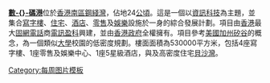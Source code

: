 '''[[數碼港|數-{}-碼港]]'''位於[[香港]][[南區 (香港)|南區]][[鋼綫灣]]，佔地24[[公頃]]。這是一個以[[資訊科技]]為主題，並集合[[寫字樓]]、[[住宅]]、[[酒店]]、[[零售]]及[[娛樂]]設施於一身的綜合發展計劃。項目由[[香港]]最大[[固網電話]]商[[電訊盈科]]興建，並由[[香港政府]]全權擁有。項目參考[[美國]][[加州]][[矽谷]]的概念，為一個類似[[大學]]校園的低密度規劃。樓面面積為530000平方米，包括4座寫字樓、1座零售及娛樂中心、1座5星級酒店，與及高密度住宅[[貝沙灣]]。
<noinclude>[[Category:每周图片模板]]</noinclude>